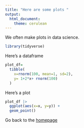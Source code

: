 ```yaml
---
title: "Here are some plots "
output: 
  html_document:
    theme: cerulean
---
```


We often make plots in data science. 

```r
library(tidyverse)
```

Here's a dataframe 

```r
plot_df=
  tibble(
    x=rnorm(100, mean=1, sd=2), 
    y= 1+2*x+ rnorm(100)
  )
```

Here's a plot 

```r
plot_df |> 
  ggplot(aes(x=x, y=y)) +
  geom_point()
```


Go back to the [homepage](index.html)
